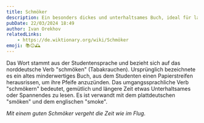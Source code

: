```yaml
---
title: Schmöker
description: Ein besonders dickes und unterhaltsames Buch, ideal für lange Lesestunden.
pubDate: 22/03/2024 18:49
author: Ivan Orekhov
relatedLinks:
    - https://de.wiktionary.org/wiki/Schmöker
emoji: 📚😊🕰
---
```


Das Wort stammt aus der Studentensprache und bezieht sich auf das norddeutsche Verb "schmöken" (Tabakrauchen). Ursprünglich bezeichnete es ein altes minderwertiges Buch, aus dem Studenten einen Papierstreifen herausrissen, um ihre Pfeife anzuzünden. Das umgangssprachliche Verb "schmökern" bedeutet, gemütlich und längere Zeit etwas Unterhaltsames oder Spannendes zu lesen. Es ist verwandt mit dem plattdeutschen "smöken" und dem englischen "smoke".

_Mit einem guten Schmöker vergeht die Zeit wie im Flug._
